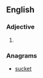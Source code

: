 ==English==

===Adjective===
{{head|en|adjective}}

# {{obsolete spelling of|stuck|lang=en}}

===Anagrams===
* [[sucket#English|sucket]]